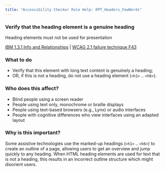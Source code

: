 ```yaml
---
title: "Accessibility Checker Rule Help: RPT_Headers_FewWords"
---
```


<div className="toolHelp">
<Row>
<Column colLg={11} colMd={5} colSm={4} className="toolMain">

<div id="locLevel"></div>

### Verify that the heading element is a genuine heading
Heading elements must not be used for presentation

[IBM 1.3.1 Info and Relationships](http://www.ibm.com/able/guidelines/ci162/info_and_relationships.html) | [WCAG 2.1 failure technique F43](https://www.w3.org/WAI/WCAG21/Techniques/failures/F43)

<div id="locSnippet"></div>

### What to do

 * Verify that this element with long text content is genuinely a heading;
 * OR, if this is not a heading, do not use a heading element (`<h1>` .. `<h6>`).

</Column>
<Column colLg={5} colMd={3} colSm={4} className="toolLeft">

### Who does this affect?

 * Blind people using a screen reader
 * People using text only, monochrome or braille displays
 * People using text-based browsers (e.g., Lynx) or audio interfaces
 * People with cognitive differences who view interfaces using an adapted layout

### Why is this important?

Some assistive technologies use the marked-up headings (`<h1>` .. `<h6>`) to create an outline of a page, allowing users to get an overview and jump quickly to any heading. When HTML heading elements are used for text that is not a heading, this results in an incorrect outline structure which might disorient users.

</Column>
</Row>
</div>

